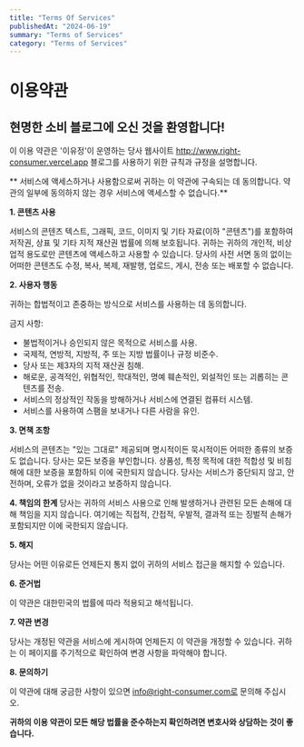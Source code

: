 ```yaml
---
title: "Terms Of Services"
publishedAt: "2024-06-19"
summary: "Terms of Services"
category: "Terms of Services"
---
```


# 이용약관 

## 현명한 소비 블로그에 오신 것을 환영합니다!

이 이용 약관은 '이유정'이 운영하는 당사 웹사이트 http://www.right-consumer.vercel.app 블로그를 사용하기 위한 규칙과 규정을 설명합니다.

** 서비스에 액세스하거나 사용함으로써 귀하는 이 약관에 구속되는 데 동의합니다. 약관의 일부에 동의하지 않는 경우 서비스에 액세스할 수 없습니다.**

**1. 콘텐츠 사용**

서비스의 콘텐츠 텍스트, 그래픽, 코드, 이미지 및 기타 자료(이하 "콘텐츠")를 포함하여 저작권, 상표 및 기타 지적 재산권 법률에 의해 보호됩니다. 귀하는 귀하의 개인적, 비상업적 용도로만 콘텐츠에 액세스하고 사용할 수 있습니다. 당사의 사전 서면 동의 없이는 어떠한 콘텐츠도 수정, 복사, 복제, 재발행, 업로드, 게시, 전송 또는 배포할 수 없습니다.

**2. 사용자 행동**

귀하는 합법적이고 존중하는 방식으로 서비스를 사용하는 데 동의합니다. 

금지 사항:

- 불법적이거나 승인되지 않은 목적으로 서비스를 사용.
- 국제적, 연방적, 지방적, 주 또는 지방 법률이나 규정 비준수.
- 당사 또는 제3자의 지적 재산권 침해.
- 해로운, 공격적인, 위협적인, 학대적인, 명예 훼손적인, 외설적인 또는 괴롭히는 콘텐츠를 전송.
- 서비스의 정상적인 작동을 방해하거나 서비스에 연결된 컴퓨터 시스템.
- 서비스를 사용하여 스팸을 보내거나 다른 사람을 유인.

**3. 면책 조항**

서비스의 콘텐츠는 "있는 그대로" 제공되며 명시적이든 묵시적이든 어떠한 종류의 보증도 없습니다. 당사는 모든 보증을 부인합니다. 상품성, 특정 목적에 대한 적합성 및 비침해에 대한 보증을 포함하되 이에 국한되지 않습니다. 당사는 서비스가 중단되지 않고, 안전하며, 오류가 없을 것이라고 보증하지 않습니다.

**4. 책임의 한계** 당사는 귀하의 서비스 사용으로 인해 발생하거나 관련된 모든 손해에 대해 책임을 지지 않습니다. 여기에는 직접적, 간접적, 우발적, 결과적 또는 징벌적 손해가 포함되지만 이에 국한되지 않습니다.

**5. 해지**

당사는 어떤 이유로든 언제든지 통지 없이 귀하의 서비스 접근을 해지할 수 있습니다.

**6. 준거법**

이 약관은 대한민국의 법률에 따라 적용되고 해석됩니다.

**7. 약관 변경**

당사는 개정된 약관을 서비스에 게시하여 언제든지 이 약관을 개정할 수 있습니다. 귀하는 이 페이지를 주기적으로 확인하여 변경 사항을 파악해야 합니다.

**8. 문의하기**

이 약관에 대해 궁금한 사항이 있으면 info@right-consumer.com로 문의해 주십시오.

**귀하의 이용 약관이 모든 해당 법률을 준수하는지 확인하려면 변호사와 상담하는 것이 좋습니다.**
